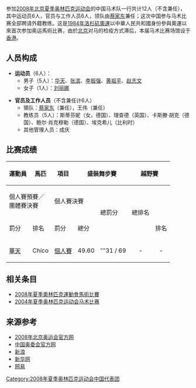{{奥运中国代表团参赛项目表
|年份=2008年
|比赛项目=马术
|项目符号文件名称=
|金牌数=/
|银牌数=/
|铜牌数=/
|奖牌总数=/
}}

参加[[2008年夏季奥林匹克运动会|2008年北京夏季奥林匹克运动会]]的中国马术队一行共计12人（不含兼任），其中运动员6人，官员与工作人员6人，领队由[[蔡家东|蔡家东]]兼任；这次中国参与马术比赛全部聘请外籍教练。这是[[1984年夏季奥林匹克运动会|1984年洛杉矶奧運]]以中華人民共和國身份參與奧運以來首次参加奥运馬術比赛，由於[[北京|北京]]对马的检疫方式滞后，本届马术比赛场馆设于[[香港|香港]]。

== 人员构成 ==
*'''运动员'''（6人）：
**男子（5人）：[[华天|华天]]、[[张滨|张滨]]、[[李振强|李振强]]、[[黄祖平|黄祖平]]、[[赵志文|赵志文]]
**女子（1人）：[[刘丽娜|刘丽娜]]


*'''官员及工作人员'''（不含兼任计6人）
**領队：[[蔡家东|蔡家东]]（兼任），王伟（兼任）
**教练员（5人）：斯蒂芬妮（女，德国）、理查德（英国）、卡斯滕·胡克（德国）、鲍尔·肖克穆勒（德国）、埃克希儿（比利时）
**其他管理人员：成庆

== 比赛成绩 ==
{|class=wikitable style="font-size:85%"
|-
!rowspan="3"|運動員
!rowspan="3"|馬匹
!rowspan="3"|項目
!colspan="2" rowspan="2"|盛裝舞步賽
!colspan="3" rowspan="2"|越野賽
!colspan="4"|場地障礙賽
!colspan="2"|總成績
|-
!colspan="2"|個人賽預賽／<br/>團體賽決賽
!colspan="2"|個人賽決賽
!rowspan="2"|總罰分
!rowspan="2"|總排名
|-
!罰分
!排名
!罰分
!總分
!排名
!罰分
!排名
!罰分
!總分
|-
|[[華天|華天]]
|Chico
|[[2008年夏季奧林匹克運動會馬術比賽－個人三項賽|個人賽]]
|align=center|49.60
|align=center|'''31 / 69
|align=center|-
|align=center|-
|align=center|-
|align=center|- 
|align=center|-
|align=center|- 
|align=center|-
|align=center|-
|align=center|-
|}

== 相关条目 ==
* [[2008年夏季奧林匹克運動會馬術比賽|2008年夏季奧林匹克運動會馬術比賽]]
* [[2004年夏季奥林匹克运动会马术比赛|2004年夏季奥林匹克运动会马术比赛]]

== 来源参考 ==
<references />
* [http://2008.olympic.cn/ 2008年北京奥运会官方网]{{Wayback|url=http://2008.olympic.cn/ |date=20080905005640 }}
* [http://archery.sport.org.cn 中国奥委会官方网]{{Wayback|url=http://archery.sport.org.cn/ |date=20200806135012 }}
* [http://2008.sina.com.cn 新浪]{{Wayback|url=http://2008.sina.com.cn/ |date=20201022062701 }}
* [http://www.xinhuanet.com/olympics/ 新华网]{{Wayback|url=http://www.xinhuanet.com/olympics/ |date=20201022065957 }}
* [http://2008.163.com/ 网易]{{Wayback|url=http://2008.163.com/ |date=20200508051104 }}

{{2008年夏季奥林匹克运动会中国代表团参赛项目}}

[[Category:2008年夏季奥林匹克运动会中国代表团|Category:2008年夏季奥林匹克运动会中国代表团]]